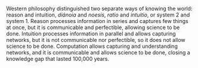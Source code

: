 
Western philosophy distinguished two separate ways of knowing the world: reason and intuition, <i>diánoia</i> and <i>noesis</i>, <i>ratio</i> and <i>intuitio</i>, or system 2 and system 1. Reason processes information in series and captures few things at once, but it is communicable and perfectible, allowing science to be done. Intuition processes information in parallel and allows capturing networks, but it is not communicable nor perfectible, so it does not allow science to be done. Computation allows capturing and understanding networks, and it is communicable and allows science to be done, closing a knowledge gap that lasted 100,000 years.
